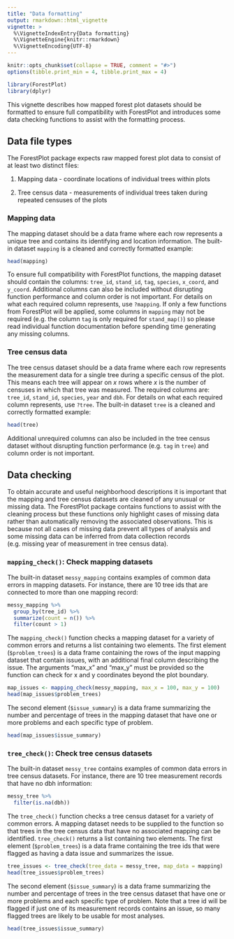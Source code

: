 ```yaml
---
title: "Data formatting"
output: rmarkdown::html_vignette
vignette: >
  %\VignetteIndexEntry{Data formatting}
  %\VignetteEngine{knitr::rmarkdown}
  %\VignetteEncoding{UTF-8}
---
```


```r
knitr::opts_chunk$set(collapse = TRUE, comment = "#>")
options(tibble.print_min = 4, tibble.print_max = 4)
```

```r
library(ForestPlot)
library(dplyr)
```

This vignette describes how mapped forest plot datasets should be formatted to
ensure full compatibility with ForestPlot and introduces some data checking
functions to assist with the formatting process.

## Data file types

The ForestPlot package expects raw mapped forest plot data to consist of at 
least two distinct files:

1. Mapping data - coordinate locations of individual trees within plots

2. Tree census data - measurements of individual trees taken during repeated
censuses of the plots

### Mapping data

The mapping dataset should be a data frame where each row represents a unique
tree and contains its identifying and location information. The built-in
dataset `mapping` is a cleaned and correctly formatted example:

```r
head(mapping)
```

To ensure full compatibility with ForestPlot functions, the mapping dataset
should contain the columns: `tree_id`, `stand_id`, `tag`, `species`, `x_coord`,
and `y_coord`. Additional columns can also be included without disrupting
function performance and column order is not important. For details on what each
required column represents, use `?mapping`. If only a few functions from
ForestPlot will be  applied, some columns in `mapping` may not be required (e.g.
the column `tag` is only required for `stand_map()`) so please read
individual function documentation before spending time generating any missing
columns.

### Tree census data

The tree census dataset should be a data frame where each row represents the 
measurement data for a single tree during a specific census of the plot. This
means each tree will appear on *x* rows where *x* is the number of censuses in 
which that tree was measured. The required columns are: `tree_id`, `stand_id`,
`species`, `year` and `dbh`. For details on what each required column
represents, use `?tree`. The built-in dataset `tree` is a cleaned and
correctly formatted example:

```r
head(tree)
```

Additional unrequired columns can also be included in the tree census dataset
without disrupting function performance (e.g. `tag` in `tree`) and column order
is not important.

## Data checking

To obtain accurate and useful neighborhood descriptions it is important that
the mapping and tree census datasets are cleaned of any unusual or missing data.
The ForestPlot package contains functions to assist with the cleaning process
but these functions only highlight cases of missing data rather than 
automatically removing the associated observations. This is because not all
cases of missing data prevent all types of analysis and some missing data can
be inferred from data collection records (e.g. missing year of measurement in
tree census data).

### `mapping_check()`: Check mapping datasets

The built-in dataset `messy_mapping` contains examples of common data errors in
mapping datasets. For instance, there are 10 tree ids that are connected to more
than one mapping record:

```r
messy_mapping %>%
  group_by(tree_id) %>%
  summarize(count = n()) %>%
  filter(count > 1)
```

The `mapping_check()` function checks a mapping dataset for a variety of common
errors and returns a list containing two elements. The first element 
(`$problem_trees`) is a data frame containing the rows of the input mapping
dataset that contain issues, with an additional final column describing the
issue. The arguments "max_x" and "max_y" must be provided so the function can
check for x and y coordinates beyond the plot boundary.

```r
map_issues <- mapping_check(messy_mapping, max_x = 100, max_y = 100)
head(map_issues$problem_trees)
```

The second element (`$issue_summary`) is a data frame summarizing the number and
percentage of trees in the mapping dataset that have one or more problems and
each specific type of problem.

```r
head(map_issues$issue_summary)
```

### `tree_check()`: Check tree census datasets

The built-in dataset `messy_tree` contains examples of common data errors in
tree census datasets. For instance, there are 10 tree measurement records that
have no dbh information:

```r
messy_tree %>%
  filter(is.na(dbh))
```

The `tree_check()` function checks a tree census dataset for a variety of common
errors. A mapping dataset needs to be supplied to the function so that trees in
the tree census data that have no associated mapping can be identified. 
`tree_check()` returns a list containing two elements. The first element 
(`$problem_trees`) is a data frame containing the tree ids that were flagged as
having a data issue and summarizes the issue.

```r
tree_issues <- tree_check(tree_data = messy_tree, map_data = mapping)
head(tree_issues$problem_trees)
```

The second element (`$issue_summary`) is a data frame summarizing the number and
percentage of trees in the tree census dataset that have one or more problems
and each specific type of problem. Note that a tree id will be flagged if just
one of its measurement records contains an issue, so many flagged trees are
likely to be usable for most analyses. 

```r
head(tree_issues$issue_summary)
```
